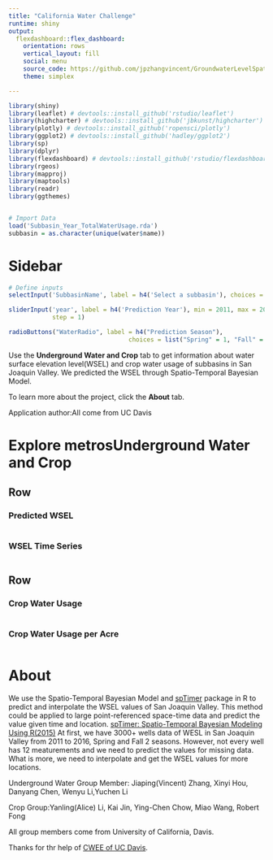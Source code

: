 ```yaml
---
title: "California Water Challenge"
runtime: shiny
output: 
  flexdashboard::flex_dashboard:
    orientation: rows
    vertical_layout: fill
    social: menu
    source_code: https://github.com/jpzhangvincent/GroundwaterLevelSpatialDataProject
    theme: simplex

---
```


<!-- Learn more about flexdashboard at https://rstudio.github.io/flexdashboard -->


```r

library(shiny)
library(leaflet) # devtools::install_github('rstudio/leaflet')
library(highcharter) # devtools::install_github('jbkunst/highcharter')
library(plotly) # devtools::install_github('ropensci/plotly')
library(ggplot2) # devtools::install_github('hadley/ggplot2')
library(sp)
library(dplyr)
library(flexdashboard) # devtools::install_github('rstudio/flexdashboard')
library(rgeos)
library(mapproj)
library(maptools)
library(readr)
library(ggthemes)


# Import Data
load('Subbasin_Year_TotalWaterUsage.rda')
subbasin = as.character(unique(water$name))
```

Sidebar {.sidebar}
======================================================================

```r

# Define inputs
selectInput('SubbasinName', label = h4('Select a subbasin'), choices = subbasin, selected = 'CHOWCHILLA')

sliderInput('year', label = h4('Prediction Year'), min = 2011, max = 2016, value = 2011, 
            step = 1)

radioButtons("WaterRadio", label = h4("Prediction Season"),
                                 choices = list("Spring" = 1, "Fall" = 2),selected = 1)

```

Use the __Underground Water and Crop__ tab to get information about water surface elevation level(WSEL) and crop water usage of subbasins in San Joaquin Valley. We predicted the WSEL through Spatio-Temporal Bayesian Model. 

To learn more about the project, click the __About__ tab.

Application author:All come from UC Davis

Explore metrosUnderground Water and Crop
======================================================================

Row
-----------------------------------------------------------------------
### Predicted WSEL

```r


```

### WSEL Time Series
```r

```

Row 
-----------------------------------------------------------------------
### Crop Water Usage

```r


```

### Crop Water Usage per Acre
```r

```

About
============================================================================
We use the Spatio-Temporal Bayesian Model and [spTimer](https://cran.r-project.org/package=spTimer) package in R to predict and interpolate the WSEL values of San Joaquin Valley. This method could be applied to large point-referenced space-time data and predict the value given time and location. [spTimer: Spatio-Temporal Bayesian Modeling Using R(2015)](https://www.jstatsoft.org/article/view/v063i15/v63i15.pdf) At first, we have 3000+ wells data of WESL in San Joaquin Valley from 2011 to 2016, Spring and Fall 2 seasons. However, not every well has 12 meaturements and we need to predict the values for missing data. What is more, we need to interpolate and get the WSEL values for more locations.

Underground Water Group Member: Jiaping(Vincent) Zhang, Xinyi Hou, Danyang Chen, Wenyu Li,Yuchen Li

Crop Group:Yanling(Alice) Li, Kai Jin, Ying-Chen Chow, Miao Wang, Robert Fong

All group members come from University of California, Davis.

Thanks for thr help of [CWEE of UC Davis](http://cwee.ucdavis.edu/). 
 

<style>

#sidebar.section.sidebar {

  background-color: white; 
  font-family: "Open Sans", "Helvetica Neue", Helvetica, Arial, sans-serif !important;

}

.js-irs-0 .irs-bar {
border-top-color: #d01010;
border-bottom-color: #d01010;
} 

.js-irs-0 .irs-bar-edge {
border-color: #d01010;
}

.js-irs-0 .irs-single, .js-irs-0 .irs-bar-edge, .js-irs-0 .irs-bar {
background: #a00;
}

</style>





